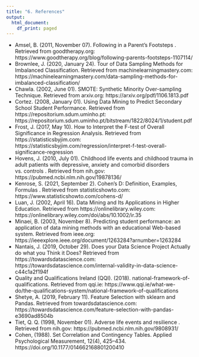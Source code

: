 ```yaml
---
title: "6. References"
output:
  html_document:
    df_print: paged
---
```


* Amsel, B. (2011, November 07). Following in a Parent’s Footsteps . Retrieved from goodtherapy.org: https://www.goodtherapy.org/blog/following-parents-footsteps-1107114/
* Brownlee, J. (2020, January 24). Tour of Data Sampling Methods for Imbalanced Classification. Retrieved from machinelearningmastery.com: https://machinelearningmastery.com/data-sampling-methods-for-imbalanced-classification/
* Chawla. (2002, June 01). SMOTE: Synthetic Minority Over-sampling Technique. Retrieved from arxiv.org: https://arxiv.org/pdf/1106.1813.pdf
* Cortez. (2008, January 01). Using Data Mining to Predict Secondary School Student Performance. Retrieved from https://repositorium.sdum.uminho.pt: https://repositorium.sdum.uminho.pt/bitstream/1822/8024/1/student.pdf
* Frost, J. (2017, May 10). How to Interpret the F-test of Overall Significance in Regression Analysis. Retrieved from https://statisticsbyjim.com: https://statisticsbyjim.com/regression/interpret-f-test-overall-significance-regression
* Hovens, J. (2010, July 01). Childhood life events and childhood trauma in adult patients with depressive, anxiety and comorbid disorders vs. controls . Retrieved from nih.gov: https://pubmed.ncbi.nlm.nih.gov/19878136/
* Kenrose, S. (2021, September 2). Cohen’s D: Definition, Examples, Formulas . Retrieved from statisticshowto.com: https://www.statisticshowto.com/cohens-d/
* Luan, J. (2002, April 16). Data Mining and Its Applications in Higher Education. Retrieved from https://onlinelibrary.wiley.com: https://onlinelibrary.wiley.com/doi/abs/10.1002/ir.35
* Minaei, B. (2003, November 8). Predicting student performance: an application of data mining methods with an educational Web-based system. Retrieved from ieee.org: https://ieeexplore.ieee.org/document/1263284?arnumber=1263284
* Nantais, J. (2019, October 29). Does your Data Science Project Actually do what you Think it Does? Retrieved from https://towardsdatascience.com: https://towardsdatascience.com/internal-validity-in-data-science-c44c1a2f194f
* Quality and Qualifications Ireland (QQI). (2018). national-framework-of-qualifications. Retrieved from qqi.ie: https://www.qqi.ie/what-we-do/the-qualifications-system/national-framework-of-qualifications
* Shetye, A. (2019, February 11). Feature Selection with sklearn and Pandas. Retrieved from towardsdatascience.com: https://towardsdatascience.com/feature-selection-with-pandas-e3690ad8504b
* Tiet, Q. Q. (1998, November 01). Adverse life events and resilience . Retrieved from nih.gov: https://pubmed.ncbi.nlm.nih.gov/9808931/
* Cohen, (1988). Set Correlation and Contingency Tables. Applied Psychological Measurement, 12(4), 425–434. https://doi.org/10.1177/014662168801200410

